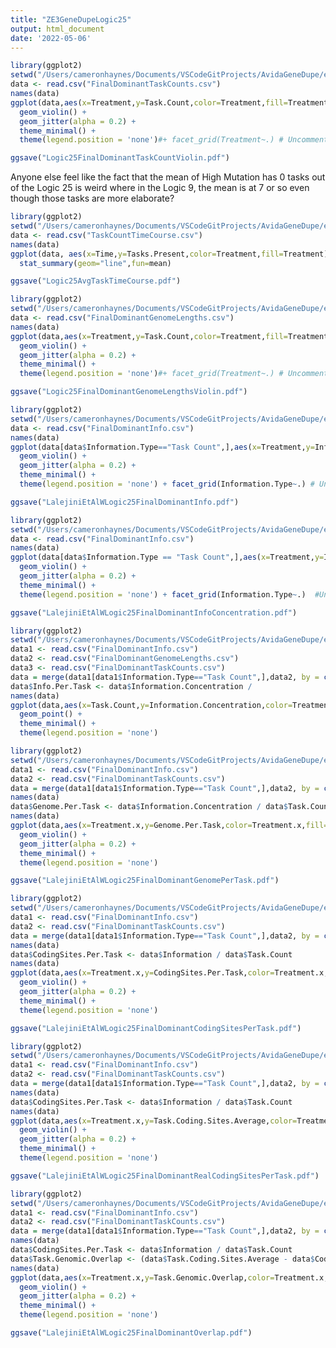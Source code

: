```yaml
---
title: "ZE3GeneDupeLogic25"
output: html_document
date: '2022-05-06'
---
```


```r
library(ggplot2)
setwd("/Users/cameronhaynes/Documents/VSCodeGitProjects/AvidaGeneDupe/experiments/2022-5-5-LalejiniEtAlWLogic25/TidiedData")
data <- read.csv("FinalDominantTaskCounts.csv")
names(data)
ggplot(data,aes(x=Treatment,y=Task.Count,color=Treatment,fill=Treatment)) + #Add color=Replicate with a replicate column to plot each curve seperately 
  geom_violin() +
  geom_jitter(alpha = 0.2) +
  theme_minimal() +
  theme(legend.position = 'none')#+ facet_grid(Treatment~.) # Uncomment to plot faceted by treatment

ggsave("Logic25FinalDominantTaskCountViolin.pdf")

```

Anyone else feel like the fact that the mean of High Mutation has 0 tasks out of the Logic 25 is weird where in the Logic 9, the mean is at 7 or so even though those tasks are more elaborate?


```r
library(ggplot2)
setwd("/Users/cameronhaynes/Documents/VSCodeGitProjects/AvidaGeneDupe/experiments/2022-5-5-LalejiniEtAlWLogic25/TidiedData")
data <- read.csv("TaskCountTimeCourse.csv")
names(data)
ggplot(data, aes(x=Time,y=Tasks.Present,color=Treatment,fill=Treatment)) +
  stat_summary(geom="line",fun=mean)

ggsave("Logic25AvgTaskTimeCourse.pdf")
```

```r
library(ggplot2)
setwd("/Users/cameronhaynes/Documents/VSCodeGitProjects/AvidaGeneDupe/experiments/2022-5-5-LalejiniEtAlWLogic25/TidiedData")
data <- read.csv("FinalDominantGenomeLengths.csv")
names(data)
ggplot(data,aes(x=Treatment,y=Task.Count,color=Treatment,fill=Treatment)) + #Add color=Replicate with a replicate column to plot each curve seperately 
  geom_violin() +
  geom_jitter(alpha = 0.2) +
  theme_minimal() +
  theme(legend.position = 'none')#+ facet_grid(Treatment~.) # Uncomment to plot faceted by treatment

ggsave("Logic25FinalDominantGenomeLengthsViolin.pdf")
```

```r
library(ggplot2)
setwd("/Users/cameronhaynes/Documents/VSCodeGitProjects/AvidaGeneDupe/experiments/2022-5-5-LalejiniEtAlWLogic25/TidiedData")
data <- read.csv("FinalDominantInfo.csv")
names(data)
ggplot(data[data$Information.Type=="Task Count",],aes(x=Treatment,y=Information,color=Treatment,fill=Treatment)) + #Add color=Replicate with a replicate column to plot each curve seperately 
  geom_violin() +
  geom_jitter(alpha = 0.2) +
  theme_minimal() +
  theme(legend.position = 'none') + facet_grid(Information.Type~.) # Uncomment to plot faceted by treatment

ggsave("LalejiniEtAlWLogic25FinalDominantInfo.pdf")
```

```r
library(ggplot2)
setwd("/Users/cameronhaynes/Documents/VSCodeGitProjects/AvidaGeneDupe/experiments/2022-5-5-LalejiniEtAlWLogic25/TidiedData")
data <- read.csv("FinalDominantInfo.csv")
names(data)
ggplot(data[data$Information.Type == "Task Count",],aes(x=Treatment,y=Information.Concentration,color=Treatment,fill=Treatment)) + #Add color=Replicate with a replicate column to plot each curve seperately 
  geom_violin() +
  geom_jitter(alpha = 0.2) +
  theme_minimal() +
  theme(legend.position = 'none') + facet_grid(Information.Type~.)  #Uncomment to plot faceted by treatment

ggsave("LalejiniEtAlWLogic25FinalDominantInfoConcentration.pdf")
```

```r
library(ggplot2)
setwd("/Users/cameronhaynes/Documents/VSCodeGitProjects/AvidaGeneDupe/experiments/2022-5-5-LalejiniEtAlWLogic25/TidiedData")
data1 <- read.csv("FinalDominantInfo.csv")
data2 <- read.csv("FinalDominantGenomeLengths.csv")
data3 <- read.csv("FinalDominantTaskCounts.csv")
data = merge(data1[data1$Information.Type=="Task Count",],data2, by = c("Replicate.."))
data$Info.Per.Task <- data$Information.Concentration /
names(data)
ggplot(data,aes(x=Task.Count,y=Information.Concentration,color=Treatment.x,fill=Treatment.x)) + #Add color=Replicate with a replicate column to plot each curve seperately 
  geom_point() +
  theme_minimal() +
  theme(legend.position = 'none')
```

```r
library(ggplot2)
setwd("/Users/cameronhaynes/Documents/VSCodeGitProjects/AvidaGeneDupe/experiments/2022-5-5-LalejiniEtAlWLogic25/TidiedData")
data1 <- read.csv("FinalDominantInfo.csv")
data2 <- read.csv("FinalDominantTaskCounts.csv")
data = merge(data1[data1$Information.Type=="Task Count",],data2, by = c("Replicate.."))
names(data)
data$Genome.Per.Task <- data$Information.Concentration / data$Task.Count
names(data)
ggplot(data,aes(x=Treatment.x,y=Genome.Per.Task,color=Treatment.x,fill=Treatment.x)) + #Add color=Replicate with a replicate column to plot each curve seperately 
  geom_violin() +
  geom_jitter(alpha = 0.2) +
  theme_minimal() +
  theme(legend.position = 'none')

ggsave("LalejiniEtAlWLogic25FinalDominantGenomePerTask.pdf")
```

```r
library(ggplot2)
setwd("/Users/cameronhaynes/Documents/VSCodeGitProjects/AvidaGeneDupe/experiments/2022-5-5-LalejiniEtAlWLogic25/TidiedData")
data1 <- read.csv("FinalDominantInfo.csv")
data2 <- read.csv("FinalDominantTaskCounts.csv")
data = merge(data1[data1$Information.Type=="Task Count",],data2, by = c("Replicate.."))
names(data)
data$CodingSites.Per.Task <- data$Information / data$Task.Count
names(data)
ggplot(data,aes(x=Treatment.x,y=CodingSites.Per.Task,color=Treatment.x,fill=Treatment.x)) + #Add color=Replicate with a replicate column to plot each curve seperately 
  geom_violin() +
  geom_jitter(alpha = 0.2) +
  theme_minimal() +
  theme(legend.position = 'none')

ggsave("LalejiniEtAlWLogic25FinalDominantCodingSitesPerTask.pdf")

```

```r
library(ggplot2)
setwd("/Users/cameronhaynes/Documents/VSCodeGitProjects/AvidaGeneDupe/experiments/2022-5-5-LalejiniEtAlWLogic25/TidiedData")
data1 <- read.csv("FinalDominantInfo.csv")
data2 <- read.csv("FinalDominantTaskCounts.csv")
data = merge(data1[data1$Information.Type=="Task Count",],data2, by = c("Replicate.."))
names(data)
data$CodingSites.Per.Task <- data$Information / data$Task.Count
names(data)
ggplot(data,aes(x=Treatment.x,y=Task.Coding.Sites.Average,color=Treatment.x,fill=Treatment.x)) + #Add color=Replicate with a replicate column to plot each curve seperately 
  geom_violin() +
  geom_jitter(alpha = 0.2) +
  theme_minimal() +
  theme(legend.position = 'none')

ggsave("LalejiniEtAlWLogic25FinalDominantRealCodingSitesPerTask.pdf")
```

```r
library(ggplot2)
setwd("/Users/cameronhaynes/Documents/VSCodeGitProjects/AvidaGeneDupe/experiments/2022-5-5-LalejiniEtAlWLogic25/TidiedData")
data1 <- read.csv("FinalDominantInfo.csv")
data2 <- read.csv("FinalDominantTaskCounts.csv")
data = merge(data1[data1$Information.Type=="Task Count",],data2, by = c("Replicate.."))
names(data)
data$CodingSites.Per.Task <- data$Information / data$Task.Count
data$Task.Genomic.Overlap <- (data$Task.Coding.Sites.Average - data$CodingSites.Per.Task)/data$Length
names(data)
ggplot(data,aes(x=Treatment.x,y=Task.Genomic.Overlap,color=Treatment.x,fill=Treatment.x)) + #Add color=Replicate with a replicate column to plot each curve seperately 
  geom_violin() +
  geom_jitter(alpha = 0.2) +
  theme_minimal() +
  theme(legend.position = 'none')

ggsave("LalejiniEtAlWLogic25FinalDominantOverlap.pdf")
```
